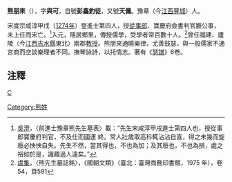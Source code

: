 '''熊朋來'''（{{bd|1246年||1323年}}），字'''與可'''，自號'''彭鑫釣徒'''，又號'''天傭'''。豫章（今[[江西|江西]][[豐城|豐城]]）人。

宋度宗咸淳甲戌（[[1274年|1274年]]）登進士第四人，授[[從事郎|從事郎]]、寶慶府僉書判官廳公事，未上任而宋亡。<ref>[[吳澄|吳澄]]，〈前進士豫章熊先生墓表〉載：“先生宋咸淳甲戌進士第四人也，授從事郎寶慶府判官，不及仕而國運
終。常人壯歲取高科輒沾沾自喜，得之未幾而旋廢必怏怏自失。先生不然，當其得也，不也為加；及其廢也，不也為損，處之裕如於是，識趣過人遠矣。”</ref>入元，隱居鄉里，傳授儒學，受學者常百數十人。<ref>[[虞集|虞集]]，〈熊先生墓誌銘〉，《國朝文類》（臺北：臺灣商務印書館，1975 年），卷54，頁591</ref>曾任福建、廬陵（今[[江西|江西]][[吉水縣|吉水縣]]東北）兩郡[[教授|教授]]。熊朋來通曉樂律，尤善鼓瑟，與一般儒家不通宮商而空談樂理者不同。撫琴詠詩，以托情志。著有《[[瑟譜|瑟譜]]》6卷。

==注釋==
{{reflist}}

[[category:元朝人|C]]
[[Category:熊姓|Category:熊姓]]